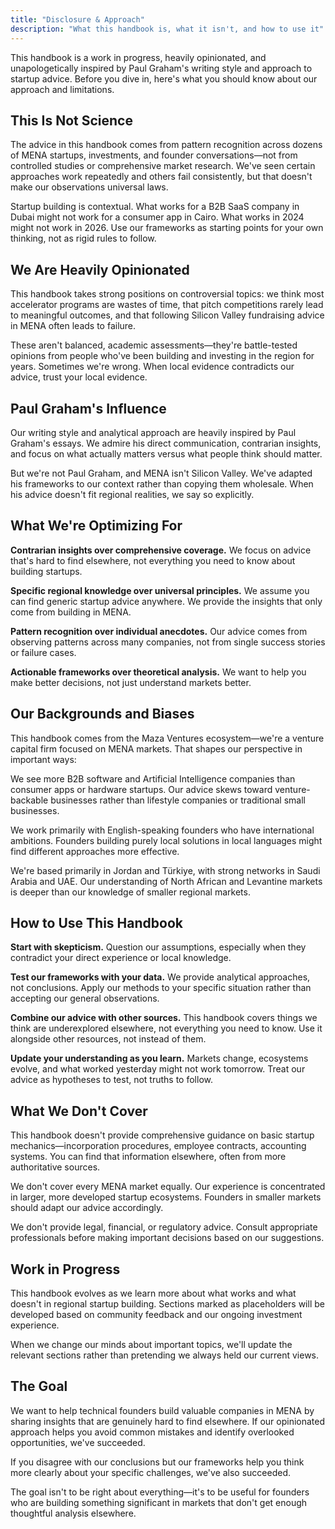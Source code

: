 ```yaml
---
title: "Disclosure & Approach"
description: "What this handbook is, what it isn't, and how to use it"
---
```


This handbook is a work in progress, heavily opinionated, and unapologetically inspired by Paul Graham's writing style and approach to startup advice. Before you dive in, here's what you should know about our approach and limitations.

## This Is Not Science

The advice in this handbook comes from pattern recognition across dozens of MENA startups, investments, and founder conversations—not from controlled studies or comprehensive market research. We've seen certain approaches work repeatedly and others fail consistently, but that doesn't make our observations universal laws.

Startup building is contextual. What works for a B2B SaaS company in Dubai might not work for a consumer app in Cairo. What works in 2024 might not work in 2026. Use our frameworks as starting points for your own thinking, not as rigid rules to follow.

## We Are Heavily Opinionated

This handbook takes strong positions on controversial topics: we think most accelerator programs are wastes of time, that pitch competitions rarely lead to meaningful outcomes, and that following Silicon Valley fundraising advice in MENA often leads to failure.

These aren't balanced, academic assessments—they're battle-tested opinions from people who've been building and investing in the region for years. Sometimes we're wrong. When local evidence contradicts our advice, trust your local evidence.

## Paul Graham's Influence

Our writing style and analytical approach are heavily inspired by Paul Graham's essays. We admire his direct communication, contrarian insights, and focus on what actually matters versus what people think should matter.

But we're not Paul Graham, and MENA isn't Silicon Valley. We've adapted his frameworks to our context rather than copying them wholesale. When his advice doesn't fit regional realities, we say so explicitly.

## What We're Optimizing For

**Contrarian insights over comprehensive coverage.** We focus on advice that's hard to find elsewhere, not everything you need to know about building startups.

**Specific regional knowledge over universal principles.** We assume you can find generic startup advice anywhere. We provide the insights that only come from building in MENA.

**Pattern recognition over individual anecdotes.** Our advice comes from observing patterns across many companies, not from single success stories or failure cases.

**Actionable frameworks over theoretical analysis.** We want to help you make better decisions, not just understand markets better.

## Our Backgrounds and Biases

This handbook comes from the Maza Ventures ecosystem—we're a venture capital firm focused on MENA markets. That shapes our perspective in important ways:

We see more B2B software and Artificial Intelligence companies than consumer apps or hardware startups. Our advice skews toward venture-backable businesses rather than lifestyle companies or traditional small businesses.

We work primarily with English-speaking founders who have international ambitions. Founders building purely local solutions in local languages might find different approaches more effective.

We're based primarily in Jordan and Türkiye, with strong networks in Saudi Arabia and UAE. Our understanding of North African and Levantine markets is deeper than our knowledge of smaller regional markets.

## How to Use This Handbook

**Start with skepticism.** Question our assumptions, especially when they contradict your direct experience or local knowledge.

**Test our frameworks with your data.** We provide analytical approaches, not conclusions. Apply our methods to your specific situation rather than accepting our general observations.

**Combine our advice with other sources.** This handbook covers things we think are underexplored elsewhere, not everything you need to know. Use it alongside other resources, not instead of them.

**Update your understanding as you learn.** Markets change, ecosystems evolve, and what worked yesterday might not work tomorrow. Treat our advice as hypotheses to test, not truths to follow.

## What We Don't Cover

This handbook doesn't provide comprehensive guidance on basic startup mechanics—incorporation procedures, employee contracts, accounting systems. You can find that information elsewhere, often from more authoritative sources.

We don't cover every MENA market equally. Our experience is concentrated in larger, more developed startup ecosystems. Founders in smaller markets should adapt our advice accordingly.

We don't provide legal, financial, or regulatory advice. Consult appropriate professionals before making important decisions based on our suggestions.

## Work in Progress

This handbook evolves as we learn more about what works and what doesn't in regional startup building. Sections marked as placeholders will be developed based on community feedback and our ongoing investment experience.

When we change our minds about important topics, we'll update the relevant sections rather than pretending we always held our current views.

## The Goal

We want to help technical founders build valuable companies in MENA by sharing insights that are genuinely hard to find elsewhere. If our opinionated approach helps you avoid common mistakes and identify overlooked opportunities, we've succeeded.

If you disagree with our conclusions but our frameworks help you think more clearly about your specific challenges, we've also succeeded.

The goal isn't to be right about everything—it's to be useful for founders who are building something significant in markets that don't get enough thoughtful analysis elsewhere.
